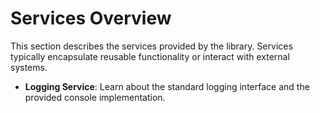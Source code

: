 # Services Overview

This section describes the services provided by the library.
Services typically encapsulate reusable functionality or interact with external systems.

- **Logging Service**: Learn about the standard logging interface and the provided console implementation. 